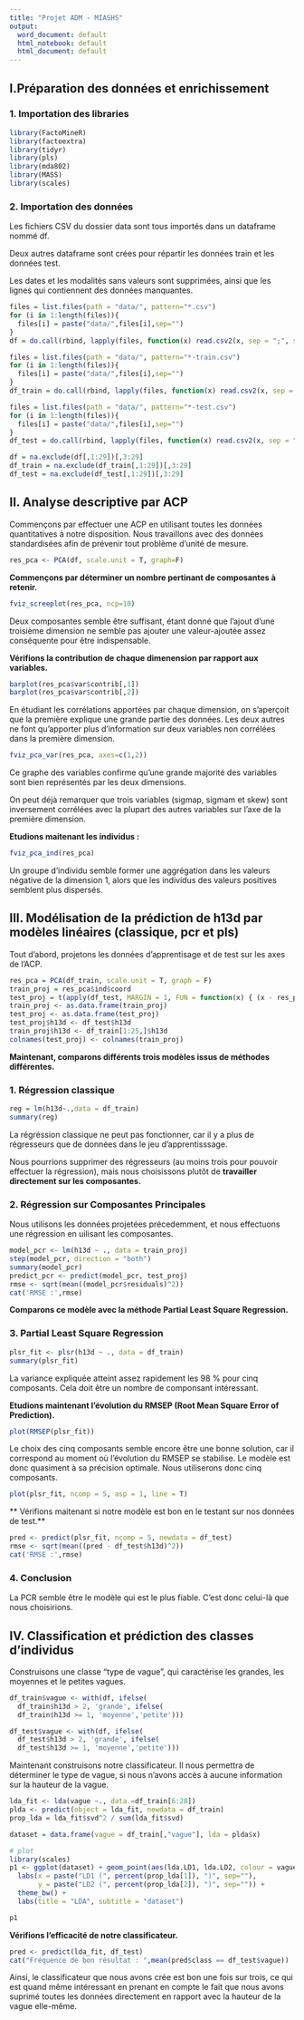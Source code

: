 ---
title: "Projet ADM - MIASHS"
output:
  word_document: default
  html_notebook: default
  html_document: default
---

## I.Préparation des données et enrichissement

### 1. Importation des libraries


```{r, message=FALSE, warning=FALSE}
library(FactoMineR)
library(factoextra)
library(tidyr)
library(pls)
library(mda802)
library(MASS)
library(scales)
```

### 2. Importation des données

Les fichiers CSV du dossier data sont tous importés dans un dataframe nommé df.

Deux autres dataframe sont crées pour répartir les données train et les données test.

Les dates et les modalités sans valeurs sont supprimées, ainsi que les lignes qui contiennent des données manquantes. 
```{r}
files = list.files(path = "data/", pattern="*.csv")
for (i in 1:length(files)){
  files[i] = paste("data/",files[i],sep="")
}
df = do.call(rbind, lapply(files, function(x) read.csv2(x, sep = ";", stringsAsFactors = F)))

files = list.files(path = "data/", pattern="*-train.csv")
for (i in 1:length(files)){
  files[i] = paste("data/",files[i],sep="")
}
df_train = do.call(rbind, lapply(files, function(x) read.csv2(x, sep = ";", stringsAsFactors = F)))

files = list.files(path = "data/", pattern="*-test.csv")
for (i in 1:length(files)){
  files[i] = paste("data/",files[i],sep="")
}
df_test = do.call(rbind, lapply(files, function(x) read.csv2(x, sep = ";", stringsAsFactors = F)))

df = na.exclude(df[,1:29])[,3:29]
df_train = na.exclude(df_train[,1:29])[,3:29]
df_test = na.exclude(df_test[,1:29])[,3:29]
```


## II. Analyse descriptive par ACP

Commençons par effectuer une ACP en utilisant toutes les données quantitatives à notre disposition. Nous travaillons avec des données standardisées afin de prévenir tout problème d'unité de mesure.

```{r}
res_pca <- PCA(df, scale.unit = T, graph=F)
```

**Commençons par déterminer un nombre pertinant de composantes à retenir.**

```{r}
fviz_screeplot(res_pca, ncp=10)
```

Deux composantes semble être suffisant, étant donné que l'ajout d'une troisième dimension ne semble pas
ajouter une valeur-ajoutée assez conséquente pour être indispensable.

**Vérifions la contribution de chaque dimenension par rapport aux variables.**


```{r}
barplot(res_pca$var$contrib[,1])
barplot(res_pca$var$contrib[,2])
```

En étudiant les corrélations apportées par chaque dimension, on s'aperçoit que la première explique une grande partie des données. Les deux autres ne font qu'apporter plus d'information sur deux variables non corrélées dans la première dimension.

```{r}
fviz_pca_var(res_pca, axes=c(1,2))
```

Ce graphe des variables confirme qu'une grande majorité des variables sont bien représentés par les deux dimensions.

On peut déjà remarquer que trois variables (sigmap, sigmam et skew) sont inversement corrélées avec la plupart des autres variables sur l'axe de la première dimension.

**Etudions maitenant les individus :**

```{r}
fviz_pca_ind(res_pca)
```

Un groupe d'individu semble former une aggrégation dans les valeurs négative de la dimension 1, alors que les individus des valeurs positives semblent plus dispersés.

## III. Modélisation de la prédiction de h13d par modèles linéaires (classique, pcr et pls)

Tout d'abord, projetons les données d'apprentisage et de test sur les axes de l'ACP.

```{r}
res_pca = PCA(df_train, scale.unit = T, graph = F)
train_proj = res_pca$ind$coord
test_proj = t(apply(df_test, MARGIN = 1, FUN = function(x) { (x - res_pca$call$centre)/res_pca$call$ecart.type} )) %*% res_pca$svd$V
train_proj <- as.data.frame(train_proj)
test_proj <- as.data.frame(test_proj)
test_proj$h13d <- df_test$h13d
train_proj$h13d <- df_train[1:25,]$h13d
colnames(test_proj) <- colnames(train_proj)
```

**Maintenant, comparons différents trois modèles issus de méthodes différentes.**

### 1. Régression classique

```{r, warning=FALSE}
reg = lm(h13d~.,data = df_train)
summary(reg)
```
La régréssion classique ne peut pas fonctionner, car il y a plus de régresseurs que de données dans le jeu d'apprentisssage. 

Nous pourrions supprimer des régresseurs (au moins trois pour pouvoir effectuer la régression), mais nous choisissons plutôt de **travailler directement sur les composantes.**

### 2. Régression sur Composantes Principales

Nous utilisons les données projetées précedemment, et nous effectuons une régression en uilisant les composantes.

```{r}
model_pcr <- lm(h13d ~ ., data = train_proj)
step(model_pcr, direction = "both")
summary(model_pcr)
predict_pcr <- predict(model_pcr, test_proj)
rmse <- sqrt(mean((model_pcr$residuals)^2))
cat('RMSE :',rmse)
```

**Comparons ce modèle avec la méthode Partial Least Square Regression.**

### 3. Partial Least Square Regression

```{r}
plsr_fit <- plsr(h13d ~ ., data = df_train)
summary(plsr_fit)
```

La variance expliquée atteint assez rapidement les 98 % pour cinq composants. Cela doit être un nombre de componsant intéressant.

**Etudions maintenant l'évolution du RMSEP (Root Mean Square Error of Prediction).**
```{r}
plot(RMSEP(plsr_fit))
```

Le choix des cinq composants semble encore être une bonne solution, car il correspond au moment où l'évolution du RMSEP se stabilise. Le modèle est donc quasiment à sa précision optimale. Nous utiliserons donc cinq composants.

```{r}
plot(plsr_fit, ncomp = 5, asp = 1, line = T)
```

** Vérifions maitenant si notre modèle est bon en le testant sur nos données de test.**
```{r}
pred <- predict(plsr_fit, ncomp = 5, newdata = df_test)
rmse <- sqrt(mean((pred - df_test$h13d)^2))
cat('RMSE :',rmse)
```

### 4. Conclusion

La PCR semble être le modèle qui est le plus fiable. C'est donc celui-là que nous choisirions.

## IV. Classification et prédiction des classes d’individus

Construisons une classe "type de vague", qui caractérise les grandes, les moyennes et le petites vagues.

```{r}
df_train$vague <- with(df, ifelse(
  df_train$h13d > 2, 'grande', ifelse(
  df_train$h13d >= 1, 'moyenne','petite')))

df_test$vague <- with(df, ifelse(
  df_test$h13d > 2, 'grande', ifelse(
  df_test$h13d >= 1, 'moyenne','petite')))
```

Maintenant construisons notre classificateur. Il nous permettra de déterminer le type de vague, si nous n'avons accès à aucune information sur la hauteur de la vague.

```{r}
lda_fit <- lda(vague ~., data =df_train[6:28])
plda <- predict(object = lda_fit, newdata = df_train)
prop_lda = lda_fit$svd^2 / sum(lda_fit$svd)

dataset = data.frame(vague = df_train[,"vague"], lda = plda$x)

# plot
library(scales)
p1 <- ggplot(dataset) + geom_point(aes(lda.LD1, lda.LD2, colour = vague, shape = vague), size = 2.5) + 
  labs(x = paste("LD1 (", percent(prop_lda[1]), ")", sep=""),
       y = paste("LD2 (", percent(prop_lda[2]), ")", sep="")) +
  theme_bw() +
  labs(title = "LDA", subtitle = "dataset")

p1
```

**Vérifions l'efficacité de notre classificateur.**

```{r}
pred <- predict(lda_fit, df_test)
cat("Fréquence de bon résultat : ",mean(pred$class == df_test$vague))
```

Ainsi, le classificateur que nous avons crée est bon une fois sur trois, ce qui est quand même intéressant en prenant en compte le fait que nous avons suprimé toutes les données directement en rapport avec la hauteur de la vague elle-même.
